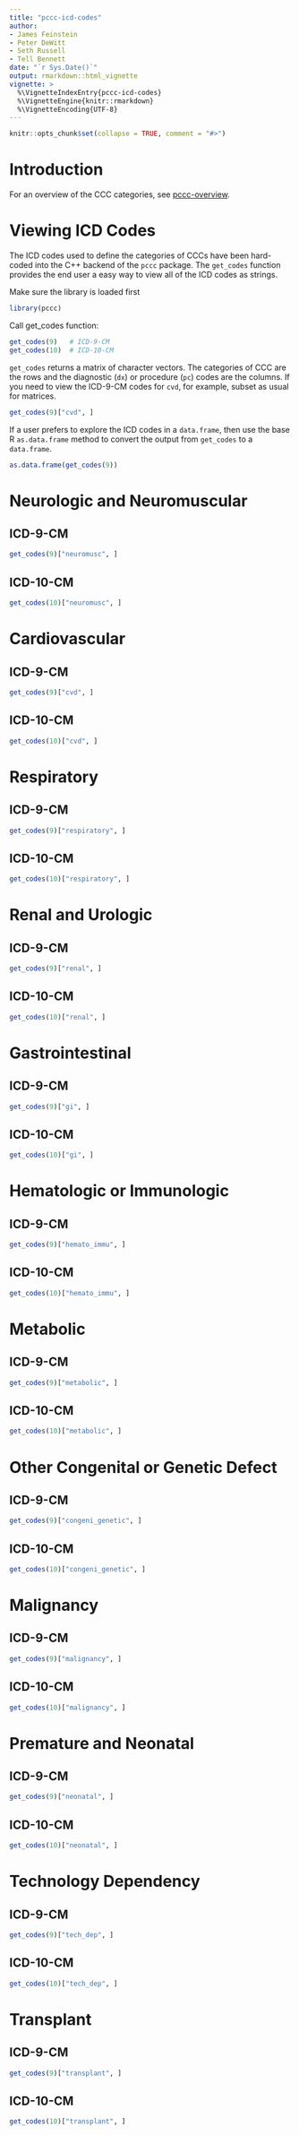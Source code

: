 ```yaml
---
title: "pccc-icd-codes"
author: 
- James Feinstein
- Peter DeWitt
- Seth Russell
- Tell Bennett
date: "`r Sys.Date()`"
output: rmarkdown::html_vignette
vignette: >
  %\VignetteIndexEntry{pccc-icd-codes}
  %\VignetteEngine{knitr::rmarkdown}
  %\VignetteEncoding{UTF-8}
---
```


```r
knitr::opts_chunk$set(collapse = TRUE, comment = "#>")

```

# Introduction

For an overview of the CCC categories, see [pccc-overview](pccc-overview.html).

# Viewing ICD Codes
The ICD codes used to define the categories of CCCs have been hard-coded into the
C++ backend of the `pccc` package.  The `get_codes` function provides the end user
a easy way to view all of the ICD codes as strings.

Make sure the library is loaded first

```r
library(pccc)
```

Call get_codes function:

```r
get_codes(9)   # ICD-9-CM
get_codes(10)  # ICD-10-CM
```

`get_codes` returns a matrix of character vectors.  The
categories of CCC are the rows and the diagnostic (`dx`) or
procedure (`pc`) codes are the columns.  If you need to view the ICD-9-CM codes for `cvd`, for
example, subset as usual for matrices.
```r
get_codes(9)["cvd", ]
```

If a user prefers to explore the ICD codes in a `data.frame`, then use the base R
`as.data.frame` method to convert the output from `get_codes` to a
`data.frame`.

```r
as.data.frame(get_codes(9))
```

# Neurologic and Neuromuscular
## ICD-9-CM
```r
get_codes(9)["neuromusc", ]
```

## ICD-10-CM
```r
get_codes(10)["neuromusc", ]
```

# Cardiovascular
## ICD-9-CM
```r
get_codes(9)["cvd", ]
```

## ICD-10-CM
```r
get_codes(10)["cvd", ]
```

# Respiratory
## ICD-9-CM
```r
get_codes(9)["respiratory", ]
```

## ICD-10-CM
```r
get_codes(10)["respiratory", ]
```

# Renal and Urologic
## ICD-9-CM
```r
get_codes(9)["renal", ]
```

## ICD-10-CM
```r
get_codes(10)["renal", ]
```

# Gastrointestinal
## ICD-9-CM
```r
get_codes(9)["gi", ]
```

## ICD-10-CM
```r
get_codes(10)["gi", ]
```

# Hematologic or Immunologic
## ICD-9-CM
```r
get_codes(9)["hemato_immu", ]
```

## ICD-10-CM
```r
get_codes(10)["hemato_immu", ]
```

# Metabolic
## ICD-9-CM
```r
get_codes(9)["metabolic", ]
```

## ICD-10-CM
```r
get_codes(10)["metabolic", ]
```

# Other Congenital or Genetic Defect
## ICD-9-CM
```r
get_codes(9)["congeni_genetic", ]
```

## ICD-10-CM
```r
get_codes(10)["congeni_genetic", ]
```

# Malignancy
## ICD-9-CM
```r
get_codes(9)["malignancy", ]
```

## ICD-10-CM
```r
get_codes(10)["malignancy", ]
```

# Premature and Neonatal
## ICD-9-CM
```r
get_codes(9)["neonatal", ]
```

## ICD-10-CM
```r
get_codes(10)["neonatal", ]
```

# Technology Dependency
## ICD-9-CM
```r
get_codes(9)["tech_dep", ]
```

## ICD-10-CM
```r
get_codes(10)["tech_dep", ]
```

# Transplant
## ICD-9-CM
```r
get_codes(9)["transplant", ]
```

## ICD-10-CM
```r
get_codes(10)["transplant", ]
```

